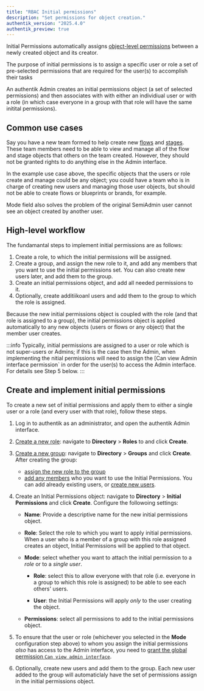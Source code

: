 ```yaml
---
title: "RBAC Initial permissions"
description: "Set permissions for object creation."
authentik_version: "2025.4.0"
authentik_preview: true
---
```


Initial Permissions automatically assigns [object-level permissions](./permissions.md#object-permissions) between a newly created object and its creator.

The purpose of initial permissions is to assign a specific user or role a set of pre-selected permissions that are required for the user(s) to accomplish their tasks

An authentik Admin creates an initial permissions object (a set of selected permissions) and then associates with with either an individiual user or with a role (in which case everyone in a group with that role will have the same initital permissions).

## Common use cases

Say you have a new team formed to help create new [flows](../../add-secure-apps/flows-stages/flow/index.md) and [stages](../../add-secure-apps/flows-stages/stages/index.md). These team members need to be able to view and manage all of the flow and stage objects that others on the team created. However, they should not be granted rights to do anything else in the Admin interface.

In the example use case above, the specific objects that the users or role create and manage could be any object; you could have a team who is in charge of creating new users and managing those user objects, but should not be able to create flows or blueprints or brands, for example.

Mode field also solves the problem of the original SemiAdmin user cannot see an object created by another user.

## High-level workflow

The fundamantal steps to implement initial permissions are as follows:

1. Create a role, to which the initial permissions will be assigned.
2. Create a group, and assign the new role to it, and add any members that you want to use the initial permissions set. You can also create new users later, and add them to the group.
3. Create an initial permissions object, and add all needed permissions to it.
4. Optionally, create additiikoanl users and add them to the group to which the role is assigned.

Because the new initial permissions object is coupled with the role (and that role is assigned to a group), the initial permissions object is applied automatically to any new objects (users or flows or any object) that the member user creates.

:::info
Typically, initial permissions are assigned to a user or role which is not super-users or Admins; if this is the case then the Admin, when implementing the nitial permissions will need to assign the [Can view Admin interface permission` in order for the user(s) to access the Admin interface. For details see Step 5 below.
:::

## Create and implement initial permissions

To create a new set of initial permissions and apply them to either a single user or a role (and every user with that role), follow these steps.

1. Log in to authentik as an administrator, and open the authentik Admin interface.
2. [Create a new role](../roles/manage_roles.md): navigate to **Directory** > **Roles** to and click **Create**.

3. [Create a new group](../groups/manage_groups.mdx): navigate to **Directory** > **Groups** and click **Create**. After creating the group:

    - [assign the new role to the group](../groups/manage_groups.mdx#assign-a-role-to-a-group)
    - [add any members](../user/user_basic_operations.md#add-a-user-to-a-group) who you want to use the Initial Permissions. You can add already existing users, or [create new users](../user/user_basic_operations.md#create-a-user).

4. Create an Initial Permissions object: navigate to **Directory** > **Initial Permissions** and click **Create**. Configure the followoing settings:

    - **Name**: Provide a descriptive name for the new initial permissions object.

    - **Role**: Select the role to which you want to apply initial permissions. When a user who is a member of a group with this role assigned creates an object, Initial Permissions will be applied to that object.

    - **Mode**: select whether you want to attach the initial permission to a _role_ or to a _single user_.

        - **Role**: select this to allow everyone with that role (i.e. everyone in a group to which this role is assigned) to be able to see each others' users.

        - **User**: the Initial Permissions will apply _only_ to the user creating the object.

    - **Permissions**: select all permissions to add to the initial permissions object.

5. To ensure that the user or role (whichever you selected in the **Mode** configuration step above) to whom you assign the initial permissions _also_ has access to the Admin interface, you need to [grant the global permission `Can view admin interface`](./manage_permissions#assign-can-view-admin-interface-permissions).

6. Optionally, create new users and add them to the group. Each new user added to the group will automaticlaly have the set of permissions assign in the initial permissions object.
